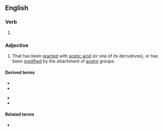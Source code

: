 ==English==

===Verb===
{{head|en|verb form}}

# {{en-past of|acetylate}}

===Adjective===
{{en-adj|-}}

# That has been [[reacted]] with [[acetic acid]] (or one of its derivatives), or has been [[modified]] by the attachment of [[acetyl]] groups.

====Derived terms====
{{der-top}}
* {{l|en|acetylated cotton}}
* {{l|en|acetylated lanolin}}
{{der-mid}}
* {{l|en|antiacetylated}}
* {{l|en|nonacetylated}}
{{der-bottom}}

====Related terms====
* {{l|en|acetylation}}